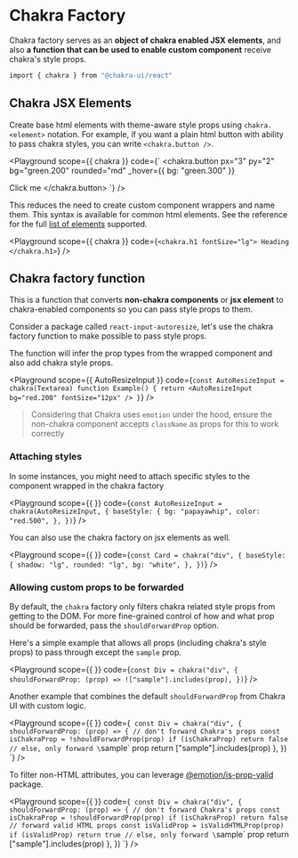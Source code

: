 

#  Chakra Factory

Chakra factory serves as an **object of chakra enabled JSX elements**, and also
**a function that can be used to enable custom component** receive chakra's
style props.

```bash
import { chakra } from "@chakra-ui/react"
```

## Chakra JSX Elements

Create base html elements with theme-aware style props using `chakra.<element>`
notation. For example, if you want a plain html button with ability to pass
chakra styles, you can write `<chakra.button />`.

<Playground
scope={{ chakra }}
code={`
<chakra.button
  px="3"
  py="2"
  bg="green.200"
  rounded="md"
  _hover={{ bg: "green.300" }}
>
  Click me
</chakra.button>
`}
/>

This reduces the need to create custom component wrappers and name them. This
syntax is available for common html elements. See the reference for the full
[list of elements](https://github.com/chakra-ui/chakra-ui/blob/main/packages/system/src/system.utils.ts#L9)
supported.

<Playground
scope={{ chakra }}
code={`
<chakra.h1 fontSize="lg"> Heading </chakra.h1>
`}
/>

## Chakra factory function

This is a function that converts **non-chakra components** or **jsx element** to
chakra-enabled components so you can pass style props to them.

Consider a package called `react-input-autoresize`, let's use the chakra factory
function to make possible to pass style props.

The function will infer the prop types from the wrapped component and also add
chakra style props.

<Playground
scope={{ AutoResizeInput }}
code={`
const AutoResizeInput = chakra(Textarea)
function Example() {
  return <AutoResizeInput bg="red.200" fontSize="12px" />
}
`}
/>

> Considering that Chakra uses `emotion` under the hood, ensure the non-chakra
> component accepts `className` as props for this to work correctly

### Attaching styles

In some instances, you might need to attach specific styles to the component
wrapped in the chakra factory

<Playground
scope={{  }}
code={`
const AutoResizeInput = chakra(AutoResizeInput, {
  baseStyle: {
    bg: "papayawhip",
    color: "red.500",
  },
})
`}
/>

You can also use the chakra factory on jsx elements as well.

<Playground
scope={{  }}
code={`
const Card = chakra("div", {
  baseStyle: {
    shadow: "lg",
    rounded: "lg",
    bg: "white",
  },
})
`}
/>

### Allowing custom props to be forwarded

By default, the `chakra` factory only filters chakra related style props from
getting to the DOM. For more fine-grained control of how and what prop should be
forwarded, pass the `shouldForwardProp` option.

Here's a simple example that allows all props (including chakra's style props)
to pass through except the `sample` prop.

<Playground
scope={{  }}
code={`
const Div = chakra("div", {
  shouldForwardProp: (prop) => !["sample"].includes(prop),
})
`}
/>

Another example that combines the default `shouldForwardProp` from Chakra UI
with custom logic.

<Playground
scope={{  }}
code={`
const Div = chakra("div", {
  shouldForwardProp: (prop) => {
    // don't forward Chakra's props
    const isChakraProp = !shouldForwardProp(prop)
    if (isChakraProp) return false
    // else, only forward \`sample\` prop
    return ["sample"].includes(prop)
  },
})
`}
/>

To filter non-HTML attributes, you can leverage
[@emotion/is-prop-valid](https://github.com/emotion-js/emotion/tree/master/packages/is-prop-valid)
package.

<Playground
scope={{  }}
code={`
const Div = chakra("div", {
  shouldForwardProp: (prop) => {
    // don't forward Chakra's props
    const isChakraProp = !shouldForwardProp(prop)
    if (isChakraProp) return false
    // forward valid HTML props
    const isValidProp = isValidHTMLProp(prop)
    if (isValidProp) return true
    // else, only forward \`sample\` prop
    return ["sample"].includes(prop)
  },
})
`}
/>